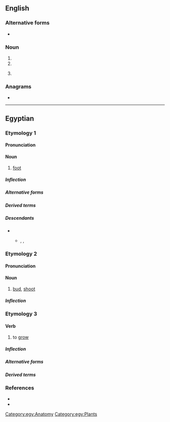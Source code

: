 {{also|RD|rd.|-rd|Rd.|R&D|R & D}}
==English==

===Alternative forms===
* {{l|en|rd.}}

===Noun===
{{en-noun|?}}

# {{abbreviation of|road|lang=en}}
# {{abbreviation of|rad|lang=en||unit of measure}}
# {{lb|en|knitting|firearms}} {{abbreviation of|round|lang=en}}

===Anagrams===
* {{anagrams|en|a=dr|D.R.|DR|Dr|Dr.|dr|dr.}}

----

==Egyptian==

===Etymology 1===

====Pronunciation====
{{egy-IPA-R|o=ɾitʼ|m=ɾitʼ|l=ɾetʼ}}
{{egy-IPA-E}}

====Noun====
{{egy-noun|m|head=<hiero>r:d-rd</hiero>}}

# [[foot]]

=====Inflection=====
{{egy-decl-noun|g=m|rd}}

=====Alternative forms=====
{{egy-hieroforms
|<hiero>r:d-rd-F51</hiero>|read1=rd}}

=====Derived terms=====
{{der2|egy
|{{l|egy|rdw||[[staircase]]}}
|{{l|egy|rdwj||[[servant]], [[footman]]}}}}

=====Descendants=====
* {{desc|egx-dem|rt}}
** {{desc|cop|ⲣⲁⲧ}} {{q|Sahidic|Bohairic}}, {{l|cop|ⲗⲉⲧ}} {{q|Fayyumic}}, {{l|cop|ⲣⲉⲧ}} {{q|Akhmimic}}

===Etymology 2===

====Pronunciation====
{{egy-IPA-R|o=ˈɾaːtʼuw|m=ˈɾaːtʼuw|l=ˈɾoːtʼ|ref=<ref name=Loprieno>{{R:egy:Loprieno|58}}</ref>
|onote=&#x20;{{q|singular}}; {{IPA|lang=egy|/ˈɾatʼwaw/}} {{q|plural}}
|mnote=&#x20;{{q|singular}}; {{IPA|lang=egy|/ˈɾatʼwaw/}} {{q|plural}}
|lnote=&#x20;{{q|singular}}; {{IPA|lang=egy|/ˈɾatʼʔ/}} {{q|plural}}}}
{{egy-IPA-E}}

====Noun====
{{egy-noun|m|head=<hiero>r:d-M30</hiero>}}

# [[bud]], [[shoot]]

=====Inflection=====
{{egy-decl-noun|g=m|type=u-stem|rd}}

===Etymology 3===

====Verb====
{{egy-verb|2-lit|head=<hiero>r:d-M30</hiero>}}

# {{lb|egy|intransitive}} to [[grow]]

=====Inflection=====
{{egy-conj-2-lit|rd|rdd|intr=1}}

=====Alternative forms=====
{{egy-hieroforms
|<hiero>r:d-T12</hiero>|read1=rd
|<hiero>r:d-T12-Y1</hiero>|read2=rd}}

=====Derived terms=====
{{der2|egy
|{{l|egy|rwḏ||[[prosper]]}}}}

===References===
* {{R:egy:Faulkner}}
* {{R:egy:Allen|256, 277}}
<references/>

[[Category:egy:Anatomy]]
[[Category:egy:Plants]]